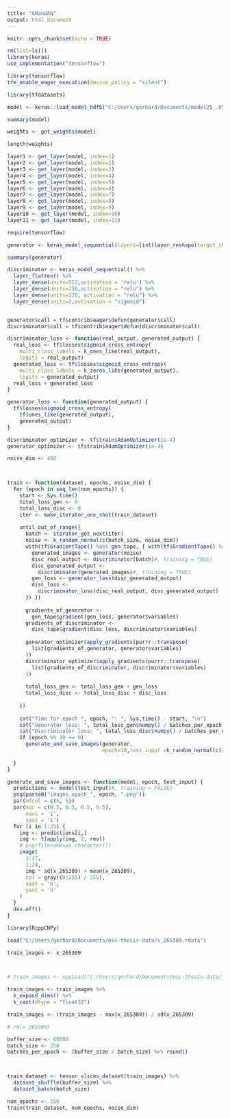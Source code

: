 ---
title: "GManGAN"
output: html_document
---

```{r setup, include=FALSE}
knitr::opts_chunk$set(echo = TRUE)
```

```{r}
rm(list=ls())
library(keras)
use_implementation("tensorflow")

library(tensorflow)
tfe_enable_eager_execution(device_policy = "silent")

library(tfdatasets)

model <- keras::load_model_hdf5("C:/Users/gerhard/Documents/model25_.h5")

summary(model)

weights <- get_weights(model)

length(weights)

layer1 <- get_layer(model, index=1)
layer2 <- get_layer(model, index=2)
layer3 <- get_layer(model, index=3)
layer4 <- get_layer(model, index=4)
layer5 <- get_layer(model, index=5)
layer6 <- get_layer(model, index=6)
layer7 <- get_layer(model, index=7)
layer8 <- get_layer(model, index=8)
layer9 <- get_layer(model, index=9)
layer10 <- get_layer(model, index=10)
layer11 <- get_layer(model, index=11)
```

```{r}
require(tensorflow)

generator <- keras_model_sequential(layers=list(layer_reshape(target_shape = c(17,24,1),input_shape=408),layer1,layer2,layer3,layer4,layer5,layer6,layer7,layer8,layer9,layer10,layer_dense(units=408,activation = "relu",name="image_out")))

summary(generator)

discriminator <- keras_model_sequential() %>%
  layer_flatten() %>%
  layer_dense(units=512,activation = 'relu') %>%
  layer_dense(units=256,activation = "relu") %>%
  layer_dense(units=128, activation = "relu") %>%
  layer_dense(units=1,activation = "sigmoid")


generator$call = tf$contrib$eager$defun(generator$call)
discriminator$call = tf$contrib$eager$defun(discriminator$call)

discriminator_loss <- function(real_output, generated_output) {
  real_loss <- tf$losses$sigmoid_cross_entropy(
    multi_class_labels = k_ones_like(real_output),
    logits = real_output)
  generated_loss <- tf$losses$sigmoid_cross_entropy(
    multi_class_labels = k_zeros_like(generated_output),
    logits = generated_output)
  real_loss + generated_loss
}

generator_loss <- function(generated_output) {
  tf$losses$sigmoid_cross_entropy(
    tf$ones_like(generated_output),
    generated_output)
}

discriminator_optimizer <- tf$train$AdamOptimizer(1e-4)
generator_optimizer <- tf$train$AdamOptimizer(1e-4)

noise_dim <- 408



train <- function(dataset, epochs, noise_dim) {
  for (epoch in seq_len(num_epochs)) {
    start <- Sys.time()
    total_loss_gen <- 0
    total_loss_disc <- 0
    iter <- make_iterator_one_shot(train_dataset)
    
    until_out_of_range({
      batch <- iterator_get_next(iter)
      noise <- k_random_normal(c(batch_size, noise_dim))
      with(tf$GradientTape() %as% gen_tape, { with(tf$GradientTape() %as% disc_tape, {
        generated_images <- generator(noise)
        disc_real_output <- discriminator(batch)#, training = TRUE)
        disc_generated_output <-
          discriminator(generated_images)#, training = TRUE)
        gen_loss <- generator_loss(disc_generated_output)
        disc_loss <-
          discriminator_loss(disc_real_output, disc_generated_output)
      }) })
      
      gradients_of_generator <-
        gen_tape$gradient(gen_loss, generator$variables)
      gradients_of_discriminator <-
        disc_tape$gradient(disc_loss, discriminator$variables)
      
      generator_optimizer$apply_gradients(purrr::transpose(
        list(gradients_of_generator, generator$variables)
      ))
      discriminator_optimizer$apply_gradients(purrr::transpose(
        list(gradients_of_discriminator, discriminator$variables)
      ))
      
      total_loss_gen <- total_loss_gen + gen_loss
      total_loss_disc <- total_loss_disc + disc_loss
      
    })
    
    cat("Time for epoch ", epoch, ": ", Sys.time() - start, "\n")
    cat("Generator loss: ", total_loss_gen$numpy() / batches_per_epoch, "\n")
    cat("Discriminator loss: ", total_loss_disc$numpy() / batches_per_epoch, "\n\n")
    if (epoch %% 10 == 0)
      generate_and_save_images(generator,
                               epoch=10,test_input =k_random_normal(c(25,408)))
    
  }
}

generate_and_save_images <- function(model, epoch, test_input) {
  predictions <- model(test_input)#, training = FALSE)
  png(paste0("images_epoch_", epoch, ".png"))
  par(mfcol = c(5, 5))
  par(mar = c(0.5, 0.5, 0.5, 0.5),
      xaxs = 'i',
      yaxs = 'i')
  for (i in 1:25) {
    img <- predictions[i,]
    img <- t(apply(img, 2, rev))
    # png(filename=as.character())
    image(
      1:17,
      1:24,
      img * sd(x_265309) + mean(x_265309),
      col = gray((0:255) / 255),
      xaxt = 'n',
      yaxt = 'n'
    )
  }
  dev.off()
}

library(RcppCNPy)

load("C:/Users/gerhard/Documents/msc-thesis-data/x_265309.rdata")

train_images <- x_265309



# train_images <- npyLoad("C:/Users/gerhard/Documents/msc-thesis-data/jeremy/6_tracklets_large_calib_train/0_tracks.npy", dotranspose=FALSE)

train_images <- train_images %>% 
  k_expand_dims() %>%
  k_cast(dtype = "float32")

train_images <- (train_images - max(x_265309)) / sd(x_265309)

# rm(x_265309)

buffer_size <- 60000
batch_size <- 256
batches_per_epoch <- (buffer_size / batch_size) %>% round()



train_dataset <- tensor_slices_dataset(train_images) %>%
  dataset_shuffle(buffer_size) %>%
  dataset_batch(batch_size)

num_epochs <- 150
train(train_dataset, num_epochs, noise_dim)
```


































